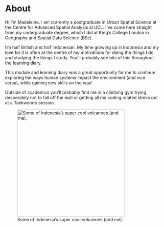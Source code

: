 # About  {.unnumbered}

Hi I'm Madeleine. I am currently a postgraduate in Urban Spatial Science at the Centre for Advanced Spatial Analysis at UCL. I've come here straight from my undergraduate degree, which I did at King's College London in Geography and Spatial Data Science (BSc).

I'm half British and half Indonesian. My time growing up in Indonesia and my love for it is often at the centre of my motivations for doing the things I do and studying the things I study. You'll probably see bits of this throughout the learning diary.

This module and learning diary was a great opportunity for me to continue exploring the ways human systems impact the environment (and vice versa), while gaining new skills on the way!

Outside of academics you'll probably find me in a climbing gym trying desperately not to fall off the wall or getting all my coding related stress out at a Taekwondo session.

![Some of Indonesia's super cool volcanoes (and me).](about_me.jpg){fig-align="center" width="350"}
